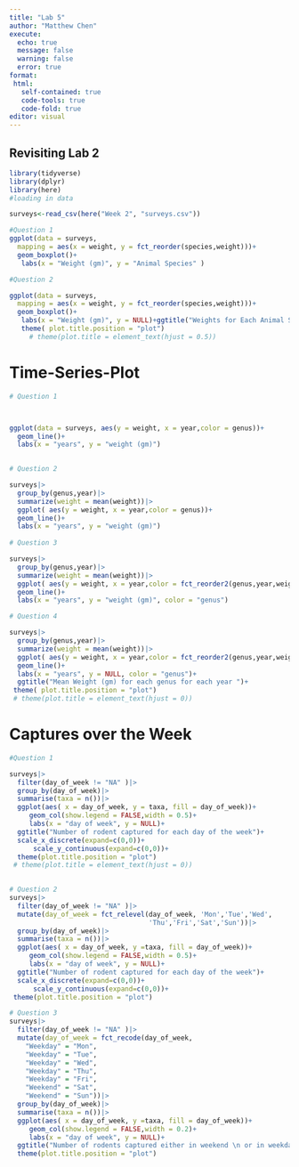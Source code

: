 ```yaml
---
title: "Lab 5"
author: "Matthew Chen"
execute:
  echo: true
  message: false
  warning: false
  error: true
format: 
 html: 
   self-contained: true
   code-tools: true
   code-fold: true
editor: visual
---
```


## Revisiting Lab 2

```r

library(tidyverse)
library(dplyr)
library(here)
#loading in data

surveys<-read_csv(here("Week 2", "surveys.csv"))

#Question 1
ggplot(data = surveys,
  mapping = aes(x = weight, y = fct_reorder(species,weight)))+
  geom_boxplot()+
   labs(x = "Weight (gm)", y = "Animal Species" )

#Question 2

ggplot(data = surveys,
  mapping = aes(x = weight, y = fct_reorder(species,weight)))+
  geom_boxplot()+
   labs(x = "Weight (gm)", y = NULL)+ggtitle("Weights for Each Animal Species")+
   theme( plot.title.position = "plot")
     # theme(plot.title = element_text(hjust = 0.5))


```

# Time-Series-Plot

```r

# Question 1



ggplot(data = surveys, aes(y = weight, x = year,color = genus))+
  geom_line()+
  labs(x = "years", y = "weight (gm)")
 

# Question 2

surveys|>
  group_by(genus,year)|>
  summarize(weight = mean(weight))|>
  ggplot( aes(y = weight, x = year,color = genus))+
  geom_line()+
  labs(x = "years", y = "weight (gm)")
  
# Question 3

surveys|>
  group_by(genus,year)|>
  summarize(weight = mean(weight))|>
  ggplot( aes(y = weight, x = year,color = fct_reorder2(genus,year,weight)))+
  geom_line()+
  labs(x = "years", y = "weight (gm)", color = "genus")

# Question 4

surveys|>
  group_by(genus,year)|>
  summarize(weight = mean(weight))|>
  ggplot( aes(y = weight, x = year,color = fct_reorder2(genus,year,weight)))+
  geom_line()+
  labs(x = "years", y = NULL, color = "genus")+
  ggtitle("Mean Weight (gm) for each genus for each year ")+
 theme( plot.title.position = "plot")
 # theme(plot.title = element_text(hjust = 0))
```

# Captures over the Week

```r

#Question 1

surveys|>
  filter(day_of_week != "NA" )|>
  group_by(day_of_week)|>
  summarise(taxa = n())|>
  ggplot(aes( x = day_of_week, y = taxa, fill = day_of_week))+
     geom_col(show.legend = FALSE,width = 0.5)+
     labs(x = "day of week", y = NULL)+
  ggtitle("Number of rodent captured for each day of the week")+
  scale_x_discrete(expand=c(0,0))+
      scale_y_continuous(expand=c(0,0))+
  theme(plot.title.position = "plot")
 # theme(plot.title = element_text(hjust = 0))
   

# Question 2
surveys|>
  filter(day_of_week != "NA" )|>
  mutate(day_of_week = fct_relevel(day_of_week, 'Mon','Tue','Wed',
                                   'Thu','Fri','Sat','Sun'))|>
  group_by(day_of_week)|>
  summarise(taxa = n())|>
  ggplot(aes( x = day_of_week, y =taxa, fill = day_of_week))+
     geom_col(show.legend = FALSE,width = 0.5)+
     labs(x = "day of week", y = NULL)+
  ggtitle("Number of rodent captured for each day of the week")+
  scale_x_discrete(expand=c(0,0))+
      scale_y_continuous(expand=c(0,0))+
 theme(plot.title.position = "plot")

# Question 3
surveys|>
  filter(day_of_week != "NA" )|>
  mutate(day_of_week = fct_recode(day_of_week, 
    "Weekday" = "Mon",
    "Weekday" = "Tue",
    "Weekday" = "Wed",
    "Weekday" = "Thu",
    "Weekday" = "Fri",
    "Weekend" = "Sat",
    "Weekend" = "Sun"))|>
  group_by(day_of_week)|>
  summarise(taxa = n())|>
  ggplot(aes( x = day_of_week, y =taxa, fill = day_of_week))+
     geom_col(show.legend = FALSE,width = 0.2)+
     labs(x = "day of week", y = NULL)+
  ggtitle("Number of rodents captured either in weekend \n or in weekday")+
  theme(plot.title.position = "plot")
 

  

```
